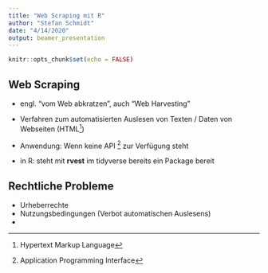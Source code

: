```yaml
---
title: "Web Scraping mit R"
author: "Stefan Schmidt"
date: "4/14/2020"
output: beamer_presentation
---
```


```r
knitr::opts_chunk$set(echo = FALSE)
```

## Web Scraping

- engl. "vom Web abkratzen", auch "Web Harvesting"

- Verfahren zum automatisierten Auslesen von Texten / Daten von Webseiten (HTML[^1])

- Anwendung: Wenn keine API [^2] zur Verfügung steht

- in R: steht mit **rvest** im tidyverse bereits ein Package bereit

[^1]: Hypertext Markup Language
[^2]: Application Programming Interface


## Rechtliche Probleme

- Urheberrechte
- Nutzungsbedingungen (Verbot automatischen Auslesens)
- 



